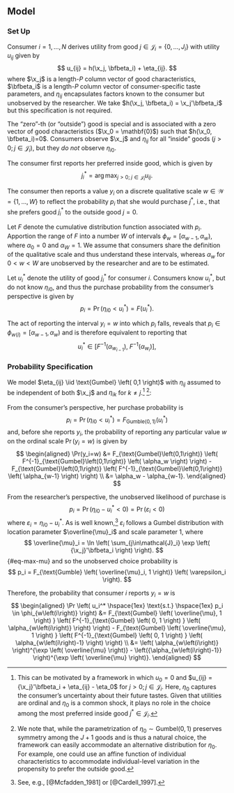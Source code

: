 ## Model {#sec-model}

### Set Up

Consumer $i=1,\ldots,N$ derives utility from good $j \in \mathcal{J}_i =  \lbrace 0,\ldots,J_i \rbrace$ with utility $u_{ij}$ given by
$$
u_{ij} = h(\x_j, \bfbeta_i) + \eta_{ij}.
$$
where $\x_j$ is a length-$P$ column vector of good characteristics, $\bfbeta_i$ is a length-$P$ column vector of consumer-specific taste parameters, and $\eta_{ij}$ encapsulates factors known to the consumer but unobserved by the researcher. We take $h(\x_j, \bfbeta_i) = \x_j'\bfbeta_i$ but this specification is not required.

The "zero"-th (or "outside") good is special and is associated with a zero vector of good characteristics ($\x_0 = \mathbf{0}$) such that $h(\x_0, \bfbeta_i)=0$. Consumers observe $\x_j$ and $\eta_{ij}$ for all "inside" goods ($j>0; j \in \mathcal{J}_i$), but they _do not_ observe $\eta_{i0}$.

The consumer first reports her preferred inside good, which is given by
$$
j^*_i = \arg\max_{j>0; \; j \in \mathcal{J}_i} u_{ij}.
$$

The consumer then reports a value $y_i$ on a discrete qualitative scale $w \in \mathcal{W} = \lbrace 1, \ldots, W \rbrace$ to reflect the probability $p_i$ that she would purchase $j^*$, i.e., that she prefers good $j^*_i$ to the outside good $j=0$. 

Let $F$ denote the cumulative distribution function associated with $p_i$. Apportion the range of $F$ into a number $W$ of intervals $\phi_w = \left[ \alpha_{w-1}, \alpha_w \right)$, where $\alpha_0 = 0$ and $\alpha_W = 1$. We assume that consumers share the definition of the qualitative scale and thus understand these intervals, whereas $\alpha_w$ for $0<w<W$ are unobserved by the researcher and are to be estimated.

Let $u_i^*$ denote the utility of good $j^*_i$ for consumer $i$. Consumers know $u_i^*$, but do not know $\eta_{i0}$, and thus the purchase probability from the consumer's perspective is given by
$$
p_i = \Pr \left( \eta_{i0} < u_i^* \right) = F\left( u_i^* \right).
$$

The act of reporting the interval $y_i=w$ into which $p_i$ falls, reveals that
$p_i \in \phi_{w\left(i\right)} = \left[\alpha_{w-1},\alpha_w\right)$ and is therefore equivalent to reporting that
$$
u_i^* \in \left[
    F^{-1} \left( \alpha_{w_{i-1}} \right), \;
    F^{-1} \left( \alpha_{w_i}     \right)
\right],
$$

### Probability Specification

We model $\eta_{ij} \iid \text{Gumbel} \left( 0,1 \right)$ with $\eta_{ij}$ assumed to be independent of both $\x_j$ and $\eta_{ik}$ for $k \ne j$.[^1] [^2]: 

[^1]: This can be motivated by a framework in which $u_0 = 0$ and $u_{ij} = {\x_j}'\bfbeta_i + \eta_{ij} - \eta_0$ for $j>0; j \in \mathcal{J}_i$. Here, $\eta_0$ captures the consumer's uncertainty about their future tastes. Given that utilities are ordinal and $\eta_0$ is a common shock, it plays no role in the choice among the most preferred inside good $j^* \in \mathcal{J}_i$.

[^2]: We note that, while the parametrization of $\eta_0 \sim \text{Gumbel}\left(0,1\right)$ preserves symmetry among the $J+1$ goods and is thus a natural choice, the framework can easily accommodate an alternative distribution for $\eta_0$. For example, one could use an affine function of individual characteristics to accommodate individual-level variation in the propensity to prefer the outside good.

From the consumer's perspective, her purchase probability is
$$
p_i = \Pr \left( \eta_{i0} < u_i^* \right) = F_{\text{Gumble}\left(0,1\right)} \left( u_i^* \right)
$$
and, before she reports $y_i$, the probability of reporting any particular value $w$ on the ordinal scale $\Pr(y_i=w)$ is given by
$$
\begin{aligned}
    \Pr(y_i=w)
    &= 
    F_{\text{Gumbel}\left(0,1\right)} \left( F^{-1}_{\text{Gumbel}\left(0,1\right)} \left( \alpha_w \right) \right) - 
    F_{\text{Gumbel}\left(0,1\right)} \left( F^{-1}_{\text{Gumbel}\left(0,1\right)} \left( \alpha_{w-1} \right) \right) \\
    &=
    \alpha_w - \alpha_{w-1}.
\end{aligned}
$$

From the researcher's perspective, the unobserved likelihood of purchase is
$$
p_i = \Pr \left( \eta_{i0} - u_i^* < 0 \right) = \Pr \left( \varepsilon_i < 0 \right)
$$
where $\varepsilon_i = \eta_{i0} - u_i^*$. As is well known,[^3] $\varepsilon_i$ follows a Gumbel distribution with location parameter $\overline{\mu}_i$ and scale parameter $1$, where
$$
\overline{\mu}_i = \ln \left( \sum_{j\in\mathcal{J}_i} \exp \left( {\x_j}'\bfbeta_i \right) \right).
$$ {#eq-max-mu}
and so the unobserved choice probability is
$$
p_i = F_{\text{Gumble} \left( \overline{\mu}_i, 1 \right)} \left( \varepsilon_i \right).
$$

[^3]: See, e.g., [@Mcfadden_1981] or [@Cardell_1997].

Therefore, the probability that consumer $i$ reports $y_i=w$ is
$$
\begin{aligned}
    \Pr \left( u_i^* \hspace{1ex} \text{s.t.} \hspace{1ex} p_i \in \phi_{w\left(i\right)} \right) 
    &= F_{\text{Gumbel} \left( \overline{\mu}, 1 \right) } \left( F^{-1}_{\text{Gumbel} \left( 0, 1 \right) } \left( \alpha_{w\left(i\right)} \right) \right) - 
       F_{\text{Gumbel} \left( \overline{\mu}, 1 \right) } \left( F^{-1}_{\text{Gumbel} \left( 0, 1 \right) } \left( \alpha_{w\left(i\right)-1} \right) \right) \\
    &= \left( \alpha_{w\left(i\right)} \right)^{\exp \left( \overline{\mu} \right)} - 
       \left({\alpha_{w\left(i\right)-1}} \right)^{\exp \left( \overline{\mu} \right)}.
\end{aligned}
$$









